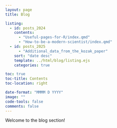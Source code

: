 ```yaml
---
layout: page
title: Blog

listing:
  - id: posts_2024
    contents:
      - "Useful-pages-for-R/index.qmd"
      - "How-to-be-a-modern-scientist/index.qmd"
  - id: posts_2025
      - "Additional_data_from_the_kozak_paper"
    sort: "date desc"
    template: ../html/blog/listing.ejs
    categories: true

toc: true
toc-title: Contents
toc-location: right

date-format: "MMMM D YYYY"
image: ""
code-tools: false
comments: false
---
```


Welcome to the blog section!